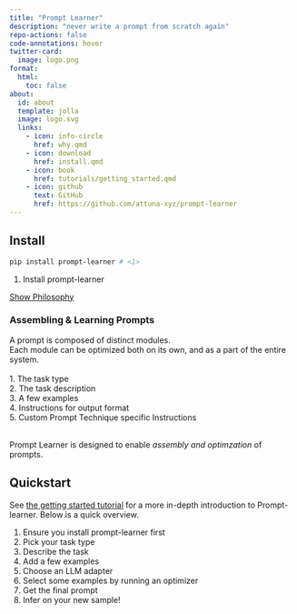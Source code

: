 ```yaml
---
title: "Prompt Learner"
description: "never write a prompt from scratch again"
repo-actions: false
code-annotations: hover
twitter-card:
  image: logo.png
format:
  html:
    toc: false
about:
  id: about
  template: jolla
  image: logo.svg
  links:
    - icon: info-circle
      href: why.qmd
    - icon: download
      href: install.qmd
    - icon: book
      href: tutorials/getting_started.qmd
    - icon: github
      text: GitHub
      href: https://github.com/attuna-xyz/prompt-learner
---
```


::: {#about}
:::

## Install

```bash
pip install prompt-learner # <1>
```

1. Install prompt-learner

<div class="d-grid gap-2"><a class="btn btn-lg btn-primary" data-bs-toggle="collapse" href="#collapsePhilosphy" role="button" aria-expanded="false" aria-controls="collapsePhilosphy">Show Philosophy</a></div>

###

::: {#collapsePhilosphy .collapse .multi-collapse}

### Assembling & Learning Prompts

A prompt is composed of distinct modules. \
Each module can be optimized both on its own, and as a part of
the entire system. \
\
1. The task type \
2. The task description \
3. A few examples \
4. Instructions for output format \
5. Custom Prompt Technique specific Instructions \
\

Prompt Learner is designed to enable *assembly and optimzation* of prompts.\

:::


###

## Quickstart

See [the getting started tutorial](tutorials/getting_started.qmd) for a more in-depth introduction to Prompt-learner. Below is a quick overview.

1. Ensure you install prompt-learner first
2. Pick your task type
3. Describe the task
3. Add a few examples
4. Choose an LLM adapter
5. Select some examples by running an optimizer
6. Get the final prompt
7. Infer on your new sample!







